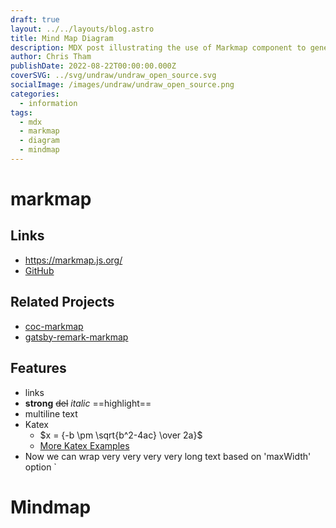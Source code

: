 ```yaml
---
draft: true
layout: ../../layouts/blog.astro
title: Mind Map Diagram
description: MDX post illustrating the use of Markmap component to generate mind map diagrams.
author: Chris Tham
publishDate: 2022-08-22T00:00:00.000Z
coverSVG: ../svg/undraw/undraw_open_source.svg
socialImage: /images/undraw/undraw_open_source.png
categories:
  - information
tags:
  - mdx
  - markmap
  - diagram
  - mindmap
---  
```

# markmap

## Links

- <https://markmap.js.org/>
- [GitHub](https://github.com/gera2ld/markmap)

## Related Projects

- [coc-markmap](https://github.com/gera2ld/coc-markmap)
- [gatsby-remark-markmap](https://github.com/gera2ld/gatsby-remark-markmap)

## Features

- links
- **strong** ~~del~~ *italic* ==highlight==
- multiline
  text
- Katex
  - $x = {-b \pm \sqrt{b^2-4ac} \over 2a}$
  - [More Katex Examples](#?d=gist:gera2ld/af76a4c245b302206b16aec503dbe07b:katex.md)
- Now we can wrap very very very very long text based on 'maxWidth' option
`

# Mindmap

<Markmap diagram={diagram} />
